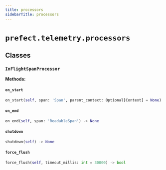 ```yaml
---
title: processors
sidebarTitle: processors
---
```


# `prefect.telemetry.processors`

## Classes

### `InFlightSpanProcessor` <sup><a href="https://github.com/PrefectHQ/prefect/blob/main/src/prefect/telemetry/processors.py#L13" target="_blank"><Icon icon="github" size="14" /></a></sup>

**Methods:**

#### `on_start` <sup><a href="https://github.com/PrefectHQ/prefect/blob/main/src/prefect/telemetry/processors.py#L41" target="_blank"><Icon icon="github" size="14" /></a></sup>

```python
on_start(self, span: 'Span', parent_context: Optional[Context] = None) -> None
```

#### `on_end` <sup><a href="https://github.com/PrefectHQ/prefect/blob/main/src/prefect/telemetry/processors.py#L47" target="_blank"><Icon icon="github" size="14" /></a></sup>

```python
on_end(self, span: 'ReadableSpan') -> None
```

#### `shutdown` <sup><a href="https://github.com/PrefectHQ/prefect/blob/main/src/prefect/telemetry/processors.py#L54" target="_blank"><Icon icon="github" size="14" /></a></sup>

```python
shutdown(self) -> None
```

#### `force_flush` <sup><a href="https://github.com/PrefectHQ/prefect/blob/main/src/prefect/telemetry/processors.py#L59" target="_blank"><Icon icon="github" size="14" /></a></sup>

```python
force_flush(self, timeout_millis: int = 30000) -> bool
```

